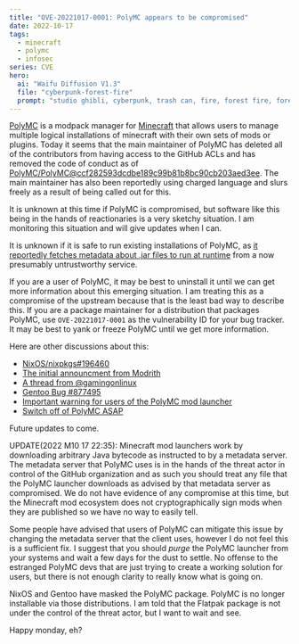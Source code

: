 ```yaml
---
title: "OVE-20221017-0001: PolyMC appears to be compromised"
date: 2022-10-17
tags:
  - minecraft
  - polymc
  - infosec
series: CVE
hero:
  ai: "Waifu Diffusion V1.3"
  file: "cyberpunk-forest-fire"
  prompt: "studio ghibli, cyberpunk, trash can, fire, forest fire, forest, lots of fire"
---
```


[PolyMC](https://polymc.org/) is a modpack manager for
[Minecraft](https://www.minecraft.net/en-us) that allows users to manage
multiple logical installations of minecraft with their own sets of mods or
plugins. Today it seems that the main maintainer of PolyMC has deleted all of
the contributors from having access to the GitHub ACLs and has removed the code
of conduct as of
[PolyMC/PolyMC@ccf282593dcdbe189c99b81b8bc90cb203aed3ee](https://github.com/PolyMC/PolyMC/commit/ccf282593dcdbe189c99b81b8bc90cb203aed3ee).
The main maintainer has also been reportedly using charged language and slurs
freely as a result of being called out for this.

It is unknown at this time if PolyMC is compromised, but software like this
being in the hands of reactionaries is a very sketchy situation. I am monitoring
this situation and will give updates when I can.

It is unknown if it is safe to run existing installations of PolyMC, as [it
reportedly fetches metadata about .jar files to run at runtime](https://github.com/NixOS/nixpkgs/issues/196460)
from a now presumably untrustworthy service.

If you are a user of PolyMC, it may be best to uninstall it until we can get
more information about this emerging situation. I am treating this as a
compromise of the upstream because that is the least bad way to describe this.
If you are a package maintainer for a distribution that packages PolyMC, use
`OVE-20221017-0001` as the vulnerability ID for your bug tracker. It may be best
to yank or freeze PolyMC until we get more information.

Here are other discussions about this:

- [NixOS/nixpkgs#196460](https://github.com/NixOS/nixpkgs/issues/196460)
- [The initial announcment from
  Modrith](https://twitter.com/modrinth/status/1582093129641234432)
- [A thread from
  @gamingonlinux](https://twitter.com/gamingonlinux/status/1582103691762405378)
- [Gentoo Bug #877495](https://bugs.gentoo.org/877495)
- [Important warning for users of the PolyMC mod
  launcher](https://old.reddit.com/r/Minecraft/comments/y6lt6s/important_warning_for_users_of_the_polymc_mod/)
- [Switch off of PolyMC
  ASAP](https://www.reddit.com/r/PolyMCLauncher/comments/y6k4x7/switch_off_of_polymc_asap/)

Future updates to come.

UPDATE(2022 M10 17 22:35): Minecraft mod launchers work by downloading arbitrary
Java bytecode as instructed to by a metadata server. The metadata server that
PolyMC uses is in the hands of the threat actor in control of the GitHub
organization and as such you should treat any file that the PolyMC launcher
downloads as advised by that metadata server as compromised. We do not have
evidence of any compromise at this time, but the Minecraft mod ecosystem does
not cryptographically sign mods when they are published so we have no way to
easily tell.

Some people have advised that users of PolyMC can mitigate this issue by
changing the metadata server that the client uses, however I do not feel this is
a sufficient fix. I suggest that you should _purge_ the PolyMC launcher from
your systems and wait a few days for the dust to settle. No offense to the
estranged PolyMC devs that are just trying to create a working solution for
users, but there is not enough clarity to really know what is going on.

NixOS and Gentoo have masked the PolyMC package. PolyMC is no longer installable
via those distributions. I am told that the Flatpak package is not under the
control of the threat actor, but I want to wait and see.

<XeblogConv name="Cadey" mood="coffee">
  Happy monday, eh?
</XeblogConv>

